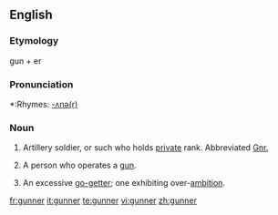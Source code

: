 {{see|Gunner}}
==English==

===Etymology===
{{ME.}} gun + er

===Pronunciation===
*:Rhymes: [[Rhymes:English:-ʌnə(r)|-ʌnə(r)]]

===Noun===
{{en-noun}}

# {{military}} Artillery soldier, or such who holds [[private]] rank. Abbreviated [[Gnr.]]
# A person who operates a [[gun]].
# {{figuratively}} An excessive [[go-getter]]; one exhibiting over-[[ambition]].

[[fr:gunner]]
[[it:gunner]]
[[te:gunner]]
[[vi:gunner]]
[[zh:gunner]]